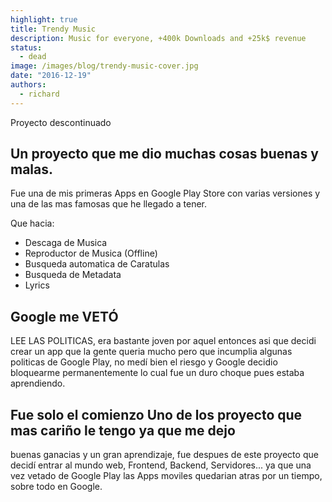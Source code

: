 ```yaml
---
highlight: true
title: Trendy Music
description: Music for everyone, +400k Downloads and +25k$ revenue
status:
  - dead
image: /images/blog/trendy-music-cover.jpg
date: "2016-12-19"
authors:
  - richard
---
```


<Callout type="white">Proyecto descontinuado</Callout>

## Un proyecto que me dio muchas cosas buenas y malas.

Fue una de mis primeras Apps en Google Play Store con varias versiones y una de las mas famosas que he llegado a tener.

Que hacia:

- Descaga de Musica
- Reproductor de Musica (Offline)
- Busqueda automatica de Caratulas
- Busqueda de Metadata
- Lyrics

## Google me VETÓ

LEE LAS POLITICAS, era bastante joven por aquel entonces asi que decidi crear un app que la gente queria mucho pero que incumplia algunas politicas de Google Play,
no medí bien el riesgo y Google decidio bloquearme permanentemente lo cual fue un duro choque pues estaba aprendiendo.

<ImageBlog
  src="/images/blog/trendymusic/data_mundi.png"
  width="718"
  height="404"
  alt="Image"
/>

## Fue solo el comienzo Uno de los proyecto que mas cariño le tengo ya que me dejo
buenas ganacias y un gran aprendizaje, fue despues de este proyecto que decidí entrar
al mundo web, Frontend, Backend, Servidores... ya que una vez vetado de Google Play
las Apps moviles quedarian atras por un tiempo, sobre todo en Google.
